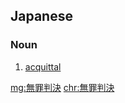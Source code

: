 ==Japanese==
{{ja-kanjitab|む|ざい|はん|けつ}}

===Noun===
{{ja-noun|むざい はんけつ|head=[[無罪]][[判決]]}}

# [[acquittal]] {{gloss|legal decision}}

[[mg:無罪判決]]
[[chr:無罪判決]]